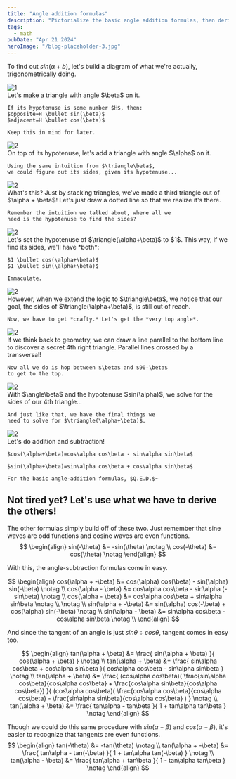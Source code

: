 ```yaml
---
title: "Angle addition formulas"
description: "Pictorialize the basic angle addition formulas, then derive the rest"
tags:
  - math
pubDate: "Apr 21 2024"
heroImage: "/blog-placeholder-3.jpg"
---
```


To find out $sin(\alpha+b)$, let's build a diagram of
what we're actually, trigonometrically doing.

<div class="grid grid-cols-2 gap-4">
  <img src="/pictures/angle-addition-formulas-01.svg" alt="1" class="mx-auto"/>
  <div>
    Let's make a triangle with angle $\beta$ on it.
    
    If its hypotenuse is some number $H$, then:  
    $opposite=H \bullet sin(\beta)$  
    $adjacent=H \bullet cos(\beta)$  

    Keep this in mind for later.
  </div>
  <img src="/pictures/angle-addition-formulas-02.svg" alt="2" class="mx-auto"/>
  <div>
    On top of its hypotenuse, let's add a triangle with angle $\alpha$ on it.

    Using the same intuition from $\triangle\beta$,
    we could figure out its sides, given its hypotenuse...
  </div>
  <img src="/pictures/angle-addition-formulas-03.svg" alt="2" class="mx-auto"/>
  <div>
    What's this? Just by stacking triangles, we've made a
    third triangle out of $\alpha + \beta$! Let's just draw
    a dotted line so that we realize it's there.

    Remember the intuition we talked about, where all we
    need is the hypotenuse to find the sides?
  </div>
  <img src="/pictures/angle-addition-formulas-04.svg" alt="2" class="mx-auto"/>
  <div>
    Let's set the hypotenuse of $\triangle(\alpha+\beta)$
    to $1$. This way, if we find its sides, we'll have
    *both*:  

    $1 \bullet cos(\alpha+\beta)$  
    $1 \bullet sin(\alpha+\beta)$  

    Immaculate.
  </div>
  <img src="/pictures/angle-addition-formulas-05.svg" alt="2" class="mx-auto"/>
  <div>
    However, when we extend the logic to $\triangle\beta$,
    we notice that our goal, the sides of
    $\triangle(\alpha+\beta)$, is still out of reach.  

    Now, we have to get *crafty.* Let's get the *very top angle*.
  </div>
  <img src="/pictures/angle-addition-formulas-06.svg" alt="2" class="mx-auto"/>
  <div>
    If we think back to geometry, we can draw a line
    parallel to the bottom line to discover a secret 4th
    right triangle. Parallel lines crossed by a
    transversal!  

    Now all we do is hop between $\beta$ and $90-\beta$
    to get to the top.
  </div>
  <img src="/pictures/angle-addition-formulas-07.svg" alt="2" class="mx-auto"/>
  <div>
    With $\angle\beta$ and the hypotenuse $sin(\alpha)$,
    we solve for the sides of our 4th triangle...  
    
    And just like that, we have the final things we
    need to solve for $\triangle(\alpha+\beta)$.
  </div>
  <img src="/pictures/angle-addition-formulas-08.svg" alt="2" class="mx-auto"/>
  <div>
    Let's do addition and subtraction!

    $cos(\alpha+\beta)=cos\alpha cos\beta - sin\alpha sin\beta$  

    $sin(\alpha+\beta)=sin\alpha cos\beta + cos\alpha sin\beta$

    For the basic angle-addition formulas, $Q.E.D.$~
  </div>
</div>

## Not tired yet? Let's use what we have to derive the others!

The other formulas simply build off of these two.
Just remember that sine waves are odd functions and
cosine waves are even functions.
$$
\begin{align}
sin(-\theta) &= -sin(\theta) \notag \\
cos(-\theta) &= cos(\theta) \notag
\end{align}
$$

With this, the angle-subtraction formulas come in easy.

$$
\begin{align}
cos(\alpha + -\beta) &= cos(\alpha) cos(\beta) - sin(\alpha) sin(-\beta) \notag \\
cos(\alpha - \beta)  &= cos\alpha cos\beta - sin\alpha (-sin\beta) \notag \\
cos(\alpha - \beta)  &= cos\alpha cos\beta + sin\alpha sin\beta \notag \\
\notag \\
sin(\alpha + -\beta) &= sin(\alpha) cos(-\beta) + cos(\alpha) sin(-\beta) \notag \\
sin(\alpha - \beta)  &= sin\alpha cos\beta - cos\alpha sin\beta \notag \\
\end{align}
$$

And since the tangent of an angle is just $sin\theta \div cos\theta$,
tangent comes in easy too.

$$
\begin{align}
tan(\alpha + \beta) &= \frac{
  sin(\alpha + \beta)
}{
  cos(\alpha + \beta)
} \notag \\
tan(\alpha + \beta) &= \frac{
  sin\alpha cos\beta + cos\alpha sin\beta
}{
  cos\alpha cos\beta - sin\alpha sin\beta
} \notag \\
tan(\alpha + \beta) &= \frac{
  (cos\alpha cos\beta)(
    \frac{sin\alpha cos\beta}{cos\alpha cos\beta} +
    \frac{cos\alpha sin\beta}{cos\alpha cos\beta})
}{
  (cos\alpha cos\beta)(
    \frac{cos\alpha cos\beta}{cos\alpha cos\beta} -
    \frac{sin\alpha sin\beta}{cos\alpha cos\beta}
  )
} \notag \\
tan(\alpha + \beta) &= \frac{
  tan\alpha - tan\beta
}{
  1 + tan\alpha tan\beta
} \notag
\end{align}
$$

Though we could do this same procedure with $sin(\alpha - \beta)$
and $cos(\alpha - \beta)$, it's easier to recognize that tangents are even functions.  
$$
\begin{align}
tan(-\theta) &= -tan(\theta) \notag \\
tan(\alpha + -\beta) &= \frac{
  tan\alpha - tan(-\beta)
}{
  1 + tan\alpha tan(-\beta)
} \notag \\
tan(\alpha - \beta) &= \frac{
  tan\alpha + tan\beta
}{
  1 - tan\alpha tan\beta
} \notag
\end{align}
$$